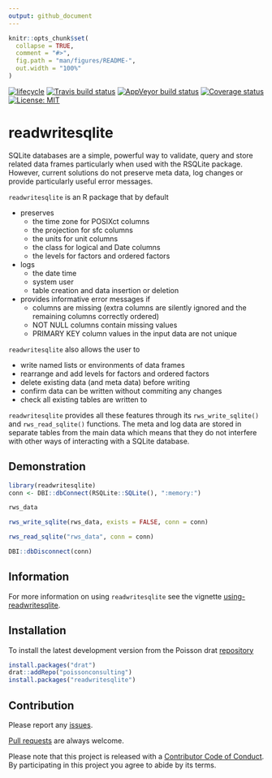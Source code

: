 ```yaml
---
output: github_document
---
```


<!-- README.md is generated from README.Rmd. Please edit that file -->

```r
knitr::opts_chunk$set(
  collapse = TRUE,
  comment = "#>",
  fig.path = "man/figures/README-",
  out.width = "100%"
)
```
[![lifecycle](https://img.shields.io/badge/lifecycle-experimental-orange.svg)](https://www.tidyverse.org/lifecycle/#experimental)
[![Travis build status](https://travis-ci.org/poissonconsulting/readwritesqlite.svg?branch=master)](https://travis-ci.org/poissonconsulting/readwritesqlite)
[![AppVeyor build status](https://ci.appveyor.com/api/projects/status/github/poissonconsulting/readwritesqlite?branch=master&svg=true)](https://ci.appveyor.com/project/poissonconsulting/readwritesqlite)
[![Coverage status](https://codecov.io/gh/poissonconsulting/readwritesqlite/branch/master/graph/badge.svg)](https://codecov.io/github/poissonconsulting/readwritesqlite?branch=master)
[![License: MIT](https://img.shields.io/badge/License-MIT-green.svg)](https://opensource.org/licenses/MIT)

# readwritesqlite

SQLite databases are a simple, powerful way to validate, query and store related data frames particularly when used with the RSQLite package.
However, current solutions do not preserve meta data, log changes or provide particularly useful error messages.

`readwritesqlite` is an R package that by default

- preserves
  - the time zone for POSIXct columns
  - the projection for sfc columns
  - the units for unit columns
  - the class for logical and Date columns
  - the levels for factors and ordered factors
- logs 
    - the date time
    - system user
    - table creation and data insertion or deletion
- provides informative error messages if
    - columns are missing (extra columns are silently ignored and the remaining columns correctly ordered)
    - NOT NULL columns contain missing values
    - PRIMARY KEY column values in the input data are not unique
    
`readwritesqlite` also allows the user to 

- write named lists or environments of data frames
- rearrange and add levels for factors and ordered factors
- delete existing data (and meta data) before writing
- confirm data can be written without commiting any changes
- check all existing tables are written to

`readwritesqlite` provides all these features through its `rws_write_sqlite()`
and `rws_read_sqlite()` functions.
The meta and log data are stored in separate tables from the main data which means that they do not interfere with other ways of interacting with a SQLite database.

## Demonstration

```r
library(readwritesqlite)
conn <- DBI::dbConnect(RSQLite::SQLite(), ":memory:")

rws_data

rws_write_sqlite(rws_data, exists = FALSE, conn = conn)

rws_read_sqlite("rws_data", conn = conn)

DBI::dbDisconnect(conn)
```

## Information

For more information on using `readwritesqlite` see the vignette [using-readwritesqlite](https://poissonconsulting.github.io/readwritesqlite/articles/using-readwritesqlite.html).

## Installation

To install the latest development version from the Poisson drat [repository](https://github.com/poissonconsulting/drat)
``` r
install.packages("drat")
drat::addRepo("poissonconsulting")
install.packages("readwritesqlite")
```

## Contribution

Please report any [issues](https://github.com/poissonconsulting/readwritesqlite/issues).

[Pull requests](https://github.com/poissonconsulting/readwritesqlite/pulls) are always welcome.

Please note that this project is released with a [Contributor Code of Conduct](CONDUCT.md). 
By participating in this project you agree to abide by its terms.
